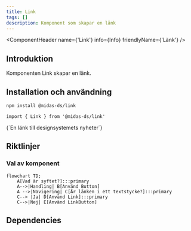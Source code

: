 ```yaml
---
title: Link
tags: []
description: Komponent som skapar en länk
---
```



<ComponentHeader name={'Link'} info={Info} friendlyName={'Länk'} />

## Introduktion

Komponenten Link skapar en länk.

## Installation och användning

```bash npm2yarn
npm install @midas-ds/link
```

```tsx
import { Link } from '@midas-ds/link'
```

<LiveCodeBlock scope={{Link}}>
{`<Link href="/blog">En länk till designsystemets nyheter</Link>`}
</LiveCodeBlock>

## Riktlinjer

### Val av komponent

```mermaid
flowchart TD;
    A[Vad är syftet?]:::primary
    A-->|Handling| B[Använd Button]
    A -->|Navigering| C[Är länken i ett textstycke?]:::primary
    C--> |Ja| D[Använd Link]:::primary
    C-->|Nej| E[Använd LinkButton]
```

## Dependencies
<ComponentFooter info={Info}/>

